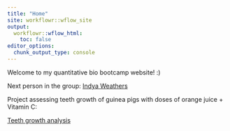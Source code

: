 ```yaml
---
title: "Home"
site: workflowr::wflow_site
output:
  workflowr::wflow_html:
    toc: false
editor_options:
  chunk_output_type: console
---
```


Welcome to my quantitative bio bootcamp website! :)

Next person in the group:
[Indya Weathers](https://indyaweathers.github.io/IWeathersProject/)


Project assessing teeth growth of guinea pigs with doses of orange juice + Vitamin C:

[Teeth growth analysis](teeth.html)
